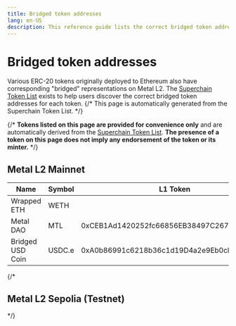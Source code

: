 ```yaml
---
title: Bridged token addresses
lang: en-US
description: This reference guide lists the correct bridged token addresses for each token.
---
```



# Bridged token addresses

Various ERC-20 tokens originally deployed to Ethereum also have corresponding "bridged" representations on Metal L2.
The [Superchain Token List](https://github.com/ethereum-optimism/ethereum-optimism.github.io) exists to help users discover the correct bridged token addresses for each token.
{/* This page is automatically generated from the Superchain Token List. */}

{/* <Callout>
  **Tokens listed on this page are provided for convenience only** and are automatically derived from the [Superchain Token List](https://github.com/ethereum-optimism/ethereum-optimism.github.io).
  **The presence of a token on this page does not imply any endorsement of the token or its minter.**
</Callout> */}

## Metal L2 Mainnet

| Name             | Symbol | L1 Token                                   | L2 Token                                   |
| ---------------- | ------ | ------------------------------------------ | ------------------------------------------ |
| Wrapped ETH      | WETH   |                                            | 0x4200000000000000000000000000000000000006 |
| Metal DAO        | MTL    | 0xCEB1Ad1420252fc66856EB38497C267cF81F67cC | 0xBCFc435d8F276585f6431Fc1b9EE9A850B5C00A9 |
| Bridged USD Coin | USDC.e | 0xA0b86991c6218b36c1d19D4a2e9Eb0cE3606eB48 | 0x51E85d70944256710cb141847F1a04f568C1Db0e |

{/* 
<TokenListTable l1="1" l2="1750" />

## Metal L2 Sepolia (Testnet)

<TokenListTable l1="11155111" l2="1740" /> */}
